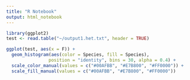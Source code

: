 ```yaml
---
title: "R Notebook"
output: html_notebook
---
```



```r
library(ggplot2)
test <- read.table("~/output1.het.txt", header = TRUE)

ggplot(test, aes(x = F)) +
  geom_histogram(aes(color = Species, fill = Species), 
                position = "identity", bins = 30, alpha = 0.4) +
  scale_color_manual(values = c("#00AFBB", "#E7B800", "#FF0000")) +
  scale_fill_manual(values = c("#00AFBB", "#E7B800", "#FF0000"))


```
